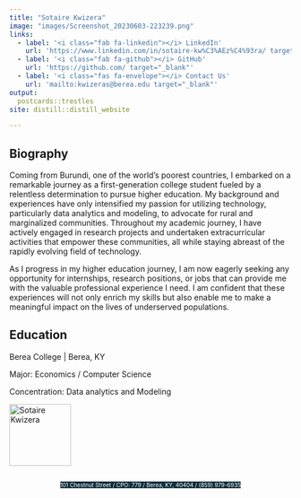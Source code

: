 ```yaml
---
title: "Sotaire Kwizera"
image: "images/Screenshot_20230603-223239.png"
links:
  - label: '<i class="fab fa-linkedin"></i> LinkedIn'
    url: 'https://www.linkedin.com/in/sotaire-kw%C3%AEz%C4%93ra/ target="_blank"'
  - label: '<i class="fab fa-github"></i> GitHub'
    url: 'https://github.com/ target="_blank"'
  - label: '<i class="fas fa-envelope"></i> Contact Us'
    url: 'mailto:kwizeras@berea.edu target="_blank"'
output:
  postcards::trestles
site: distill::distill_website 

---
```


<style>
body {
  background-image: url("images/data.jpg");
  background-size: 41.7% 100%;
  background-repeat: no-repeat;
  background-position: left top;
}

.address-line {
  display: flex;
  justify-content: center;
}
</style>

 
## Biography

Coming from Burundi, one of the world's poorest countries, I embarked on a remarkable journey as a first-generation college student fueled by a relentless determination to pursue higher education. My background and experiences have only intensified my passion for utilizing technology, particularly data analytics and modeling, to advocate for rural and marginalized communities. Throughout my academic journey, I have actively engaged in research projects and undertaken extracurricular activities that empower these communities, all while staying abreast of the rapidly evolving field of technology.

As I progress in my higher education journey, I am now eagerly seeking any opportunity for internships, research positions, or jobs that can provide me with the valuable professional experience I need. I am confident that these experiences will not only enrich my skills but also enable me to make a meaningful impact on the lives of underserved populations.

## Education

Berea College | Berea, KY

Major: Economics / Computer Science

Concentration: Data analytics and Modeling

<img src="images/mtr2.webp" alt="Sotaire Kwizera" width="110" height="110">






 <div class="address-line">
  <span style="background-color: #0F2E3D; color: white; font-size: 10px;">101 Chestnut Street  / CPO: 779 / </span>
  <span style="background-color: #0F2E3D; color: white; font-size: 10px;">Berea, KY, 40404 / </span>
  [<span style="background-color: #0F2E3D; color: white; font-size: 10px;">(859) 979-6935</span>](tel:+1234567890)
</div>



